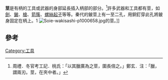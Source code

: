 '''莖'''是有柄的工具或武器的身部延長插入柄部的部分。<ref>周禮．冬官考工記．桃氏：「以其臘廣為之莖，圍長倍之。」鄭玄．注：「臘，謂兩刃。莖，在夾中者。」</ref>許多武器和工具都有莖，如[[劍|劍]]、[[鈹_(武器)|鈹]]、[[槍|槍]]、[[箭簇|箭簇]]、[[螺絲起子|螺絲起子]]等等。秦代的鈹莖上有一至二孔，用銅釘穿此孔將鈹身固定在柄上。1
[[File:Soie-wakisashi-p1000658.jpg|thumb]]的莖。]]

==參考==
{{reflist}}

[[Category:工具|Category:工具]]
